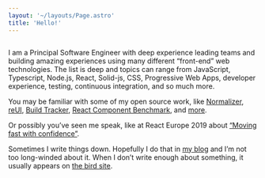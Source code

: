 ```yaml
---
layout: '~/layouts/Page.astro'
title: 'Hello!'
---
```


<div
	class="not-prose"
	style={{
		margin: '0 10px 0 0',
		width: '33%',
		float: 'left',
		clipPath: 'polygon(60% 2%, 99% 35%, 100% 100%, 0 100%, 7% 22%)',
	}}
>
	<picture>
		<source srcset="/img/icon-512.avif" type="image/avif" />
		<source srcset="/img/icon-512.webp" type="image/webp" />
		<img src="/img/icon-512.png" alt="" />
	</picture>
</div>

I am a Principal Software Engineer with deep experience leading teams and building amazing experiences using many different “front-end” web technologies. The list is deep and topics can range from JavaScript, Typescript, Node.js, React, Solid-js, CSS, Progressive Web Apps, developer experience, testing, continuous integration, and so much more.

You may be familiar with some of my open source work, like [Normalizer](https://github.com/paularmstrong/normalizr), [reUI](https://reui.dev), [Build Tracker](https://buildtracker.dev), [React Component Benchmark](https://github.com/paularmstrong/react-component-benchmark), and [more](https://github.com/paularmstrong).

Or possibly you’ve seen me speak, like at React Europe 2019 about [“Moving fast with confidence”](https://www.youtube.com/watch?v=ikn_dBSski8).

Sometimes I write things down. Hopefully I do that in [my blog](/blog) and I’m not too long-winded about it. When I don’t write enough about something, it usually appears on [the bird site](https://twitter.com/paularmstrong).
